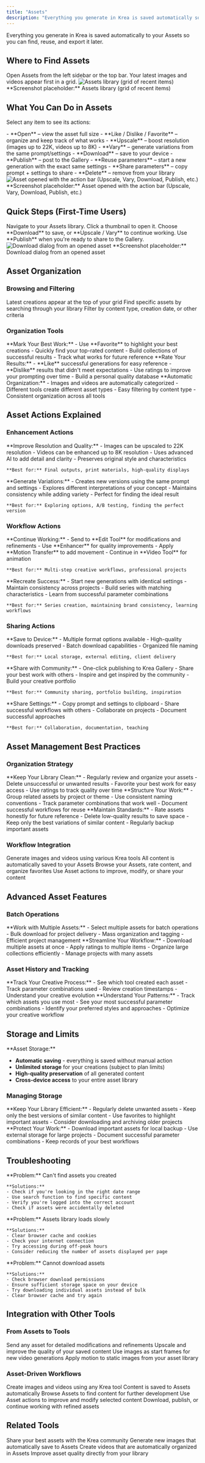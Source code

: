 ```yaml
---
title: "Assets"
description: "Everything you generate in Krea is saved automatically so you can find, reuse, and export it later"
---
```


Everything you generate in Krea is saved automatically to your Assets so you can find, reuse, and export it later.

## Where to Find Assets

<Steps>
  <Step title="Open Assets">
    Open Assets from the left sidebar or the top bar.
  </Step>
  
  <Step title="Browse Your Content">
    Your latest images and videos appear first in a grid.
  </Step>
</Steps>

<Frame>
  <img src="/images/tools/assets-library-grid.png" alt="Assets library (grid of recent items)" />
</Frame>

<Note>
**Screenshot placeholder:** Assets library (grid of recent items)
</Note>

## What You Can Do in Assets

Select any item to see its actions:

<AccordionGroup>
  <Accordion title="View & Organize">
    - **Open** – view the asset full size
    - **Like / Dislike / Favorite** – organize and keep track of what works
  </Accordion>
  
  <Accordion title="Enhance & Modify">
    - **Upscale** – boost resolution (images up to 22K, videos up to 8K)
    - **Vary** – generate variations from the same prompt/settings
  </Accordion>
  
  <Accordion title="Export & Share">
    - **Download** – save to your device
    - **Publish** – post to the Gallery
  </Accordion>
  
  <Accordion title="Reuse & Reference">
    - **Reuse parameters** – start a new generation with the exact same settings
    - **Share parameters** – copy prompt + settings to share
  </Accordion>
  
  <Accordion title="Management">
    - **Delete** – remove from your library
  </Accordion>
</AccordionGroup>

<Frame>
  <img src="/images/tools/asset-opened-action-bar.png" alt="Asset opened with the action bar (Upscale, Vary, Download, Publish, etc.)" />
</Frame>

<Note>
**Screenshot placeholder:** Asset opened with the action bar (Upscale, Vary, Download, Publish, etc.)
</Note>

## Quick Steps (First-Time Users)

<Steps>
  <Step title="Go to Assets">
    Navigate to your Assets library.
  </Step>
  
  <Step title="Select Content">
    Click a thumbnail to open it.
  </Step>
  
  <Step title="Choose Action">
    Choose **Download** to save, or **Upscale / Vary** to continue working.
  </Step>
  
  <Step title="Share When Ready">
    Use **Publish** when you're ready to share to the Gallery.
  </Step>
</Steps>

<Frame>
  <img src="/images/tools/download-dialog-asset.png" alt="Download dialog from an opened asset" />
</Frame>

<Note>
**Screenshot placeholder:** Download dialog from an opened asset
</Note>

## Asset Organization

### Browsing and Filtering

<CardGroup cols={3}>
  <Card title="Recent First" icon="clock">
    Latest creations appear at the top of your grid
  </Card>
  
  <Card title="Search Function" icon="magnifying-glass">
    Find specific assets by searching through your library
  </Card>
  
  <Card title="Filter Options" icon="filter">
    Filter by content type, creation date, or other criteria
  </Card>
</CardGroup>

### Organization Tools

<AccordionGroup>
  <Accordion title="Favorites System">
    **Mark Your Best Work:**
    - Use **Favorite** to highlight your best creations
    - Quickly find your top-rated content
    - Build collections of successful results
    - Track what works for future reference
  </Accordion>
  
  <Accordion title="Like/Dislike System">
    **Rate Your Results:**
    - **Like** successful generations for easy reference
    - **Dislike** results that didn't meet expectations
    - Use ratings to improve your prompting over time
    - Build a personal quality database
  </Accordion>
  
  <Accordion title="Content Types">
    **Automatic Organization:**
    - Images and videos are automatically categorized
    - Different tools create different asset types
    - Easy filtering by content type
    - Consistent organization across all tools
  </Accordion>
</AccordionGroup>

## Asset Actions Explained

### Enhancement Actions

<AccordionGroup>
  <Accordion title="Upscale">
    **Improve Resolution and Quality:**
    - Images can be upscaled to 22K resolution
    - Videos can be enhanced up to 8K resolution
    - Uses advanced AI to add detail and clarity
    - Preserves original style and characteristics
    
    **Best for:** Final outputs, print materials, high-quality displays
  </Accordion>
  
  <Accordion title="Vary">
    **Generate Variations:**
    - Creates new versions using the same prompt and settings
    - Explores different interpretations of your concept
    - Maintains consistency while adding variety
    - Perfect for finding the ideal result
    
    **Best for:** Exploring options, A/B testing, finding the perfect version
  </Accordion>
</AccordionGroup>

### Workflow Actions

<AccordionGroup>
  <Accordion title="Send to Tools">
    **Continue Working:**
    - Send to **Edit Tool** for modifications and refinements
    - Use **Enhancer** for quality improvements
    - Apply **Motion Transfer** to add movement
    - Continue in **Video Tool** for animation
    
    **Best for:** Multi-step creative workflows, professional projects
  </Accordion>
  
  <Accordion title="Reuse Parameters">
    **Recreate Success:**
    - Start new generations with identical settings
    - Maintain consistency across projects
    - Build series with matching characteristics
    - Learn from successful parameter combinations
    
    **Best for:** Series creation, maintaining brand consistency, learning workflows
  </Accordion>
</AccordionGroup>

### Sharing Actions

<AccordionGroup>
  <Accordion title="Download">
    **Save to Device:**
    - Multiple format options available
    - High-quality downloads preserved
    - Batch download capabilities
    - Organized file naming
    
    **Best for:** Local storage, external editing, client delivery
  </Accordion>
  
  <Accordion title="Publish to Gallery">
    **Share with Community:**
    - One-click publishing to Krea Gallery
    - Share your best work with others
    - Inspire and get inspired by the community
    - Build your creative portfolio
    
    **Best for:** Community sharing, portfolio building, inspiration
  </Accordion>
  
  <Accordion title="Share Parameters">
    **Share Settings:**
    - Copy prompt and settings to clipboard
    - Share successful workflows with others
    - Collaborate on projects
    - Document successful approaches
    
    **Best for:** Collaboration, documentation, teaching
  </Accordion>
</AccordionGroup>

## Asset Management Best Practices

### Organization Strategy

<AccordionGroup>
  <Accordion title="Regular Curation">
    **Keep Your Library Clean:**
    - Regularly review and organize your assets
    - Delete unsuccessful or unwanted results
    - Favorite your best work for easy access
    - Use ratings to track quality over time
  </Accordion>
  
  <Accordion title="Project Organization">
    **Structure Your Work:**
    - Group related assets by project or theme
    - Use consistent naming conventions
    - Track parameter combinations that work well
    - Document successful workflows for reuse
  </Accordion>
  
  <Accordion title="Quality Control">
    **Maintain Standards:**
    - Rate assets honestly for future reference
    - Delete low-quality results to save space
    - Keep only the best variations of similar content
    - Regularly backup important assets
  </Accordion>
</AccordionGroup>

### Workflow Integration

<Steps>
  <Step title="Create Content">
    Generate images and videos using various Krea tools
  </Step>
  
  <Step title="Automatic Saving">
    All content is automatically saved to your Assets
  </Step>
  
  <Step title="Review and Organize">
    Browse your Assets, rate content, and organize favorites
  </Step>
  
  <Step title="Enhance and Share">
    Use Asset actions to improve, modify, or share your content
  </Step>
</Steps>

## Advanced Asset Features

### Batch Operations

<AccordionGroup>
  <Accordion title="Multiple Selection">
    **Work with Multiple Assets:**
    - Select multiple assets for batch operations
    - Bulk download for project delivery
    - Mass organization and tagging
    - Efficient project management
  </Accordion>
  
  <Accordion title="Bulk Actions">
    **Streamline Your Workflow:**
    - Download multiple assets at once
    - Apply ratings to multiple items
    - Organize large collections efficiently
    - Manage projects with many assets
  </Accordion>
</AccordionGroup>

### Asset History and Tracking

<AccordionGroup>
  <Accordion title="Creation History">
    **Track Your Creative Process:**
    - See which tool created each asset
    - Track parameter combinations used
    - Review creation timestamps
    - Understand your creative evolution
  </Accordion>
  
  <Accordion title="Usage Analytics">
    **Understand Your Patterns:**
    - Track which assets you use most
    - See your most successful parameter combinations
    - Identify your preferred styles and approaches
    - Optimize your creative workflow
  </Accordion>
</AccordionGroup>

## Storage and Limits

<Info>
**Asset Storage:**

- **Automatic saving** - everything is saved without manual action
- **Unlimited storage** for your creations (subject to plan limits)
- **High-quality preservation** of all generated content
- **Cross-device access** to your entire asset library
</Info>

### Managing Storage

<AccordionGroup>
  <Accordion title="Storage Optimization">
    **Keep Your Library Efficient:**
    - Regularly delete unwanted assets
    - Keep only the best versions of similar content
    - Use favorites to highlight important assets
    - Consider downloading and archiving older projects
  </Accordion>
  
  <Accordion title="Backup Strategy">
    **Protect Your Work:**
    - Download important assets for local backup
    - Use external storage for large projects
    - Document successful parameter combinations
    - Keep records of your best workflows
  </Accordion>
</AccordionGroup>

## Troubleshooting

<AccordionGroup>
  <Accordion title="Missing Assets">
    **Problem:** Can't find assets you created
    
    **Solutions:**
    - Check if you're looking in the right date range
    - Use search function to find specific content
    - Verify you're logged into the correct account
    - Check if assets were accidentally deleted
  </Accordion>
  
  <Accordion title="Slow Loading">
    **Problem:** Assets library loads slowly
    
    **Solutions:**
    - Clear browser cache and cookies
    - Check your internet connection
    - Try accessing during off-peak hours
    - Consider reducing the number of assets displayed per page
  </Accordion>
  
  <Accordion title="Download Issues">
    **Problem:** Cannot download assets
    
    **Solutions:**
    - Check browser download permissions
    - Ensure sufficient storage space on your device
    - Try downloading individual assets instead of bulk
    - Clear browser cache and try again
  </Accordion>
</AccordionGroup>

## Integration with Other Tools

### From Assets to Tools

<CardGroup cols={2}>
  <Card title="To Edit Tool" icon="edit">
    Send any asset for detailed modifications and refinements
  </Card>
  
  <Card title="To Enhancer" icon="sparkles">
    Upscale and improve the quality of your saved content
  </Card>
  
  <Card title="To Video Tool" icon="video">
    Use images as start frames for new video generations
  </Card>
  
  <Card title="To Motion Transfer" icon="arrows-rotate">
    Apply motion to static images from your asset library
  </Card>
</CardGroup>

### Asset-Driven Workflows

<Steps>
  <Step title="Generate Content">
    Create images and videos using any Krea tool
  </Step>
  
  <Step title="Automatic Organization">
    Content is saved to Assets automatically
  </Step>
  
  <Step title="Review and Select">
    Browse Assets to find content for further development
  </Step>
  
  <Step title="Enhance and Iterate">
    Use Asset actions to improve and modify selected content
  </Step>
  
  <Step title="Final Output">
    Download, publish, or continue working with refined assets
  </Step>
</Steps>

## Related Tools

<CardGroup cols={4}>
  <Card title="Gallery" icon="images" href="/tools/gallery">
    Share your best assets with the Krea community
  </Card>
  
  <Card title="Image Tool" icon="image" href="/tools/image">
    Generate new images that automatically save to Assets
  </Card>
  
  <Card title="Video Tool" icon="video" href="/tools/video">
    Create videos that are automatically organized in Assets
  </Card>
  
  <Card title="Enhancer" icon="sparkles" href="/tools/enhancer">
    Improve asset quality directly from your library
  </Card>
</CardGroup>
